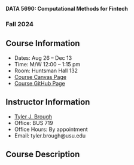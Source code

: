__DATA 5690: Computational Methods for Fintech__

### Fall 2024

## Course Information

- Dates: Aug 26 -- Dec 13
- Time: M/W 12:00 -- 1:15 pm 
- Room: Huntsman Hall 132
- [Course Canvas Page]()
- [Course GitHub Page]()


## Instructor Information

- [Tyler J. Brough](https://broughtj.github.io/)
- Office: BUS 719
- Office Hours: By appointment
- Email: tyler.brough@usu.edu


## Course Description
